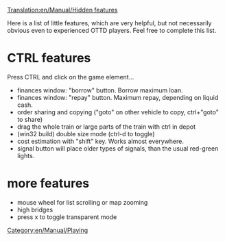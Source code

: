 [[Translation:en/Manual/Hidden features]]
[[Category:en/Manual/Playing]]

Here is a list of little features, which are very helpful, but not necessarily obvious even to experienced OTTD players. Feel free to complete this list.

=CTRL features=
Press CTRL and click on the game element...
* finances window: "borrow" button. Borrow maximum loan.
* finances window: "repay" button. Maximum repay, depending on liquid cash.
* order sharing and copying ("goto" on other vehicle to copy, ctrl+"goto" to share)
* drag the whole train or large parts of the train with ctrl in depot
* (win32 build) double size mode (ctrl-d to toggle)
* cost estimation with "shift" key. Works almost everywhere.
* signal button will place older types of signals, than the usual red-green lights.

=more features=
* mouse wheel for list scrolling or map zooming
* high bridges
* press x to toggle transparent mode
